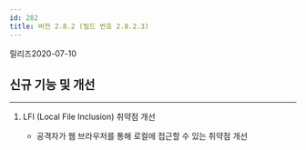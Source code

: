 ```yaml
---
id: 282
title: 버전 2.8.2 (빌드 번호 2.8.2.3)
---
```


릴리즈<Separator/>2020-07-10

## 신규 기능 및 개선

---

1. LFI (Local File Inclusion) 취약점 개선

    * 공격자가 웹 브라우저를 통해 로컬에 접근할 수 있는 취약점 개선


